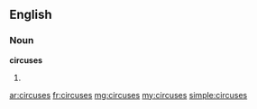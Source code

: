 ==English==

===Noun===
'''circuses'''

# {{plural of|circus}}

[[ar:circuses]]
[[fr:circuses]]
[[mg:circuses]]
[[my:circuses]]
[[simple:circuses]]